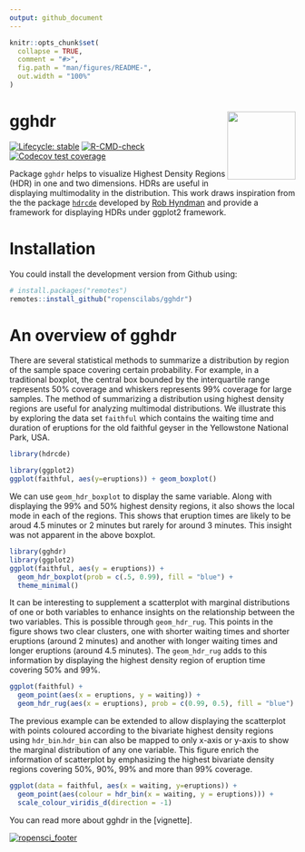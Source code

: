 ```yaml
---
output: github_document
---
```


<!-- README.md is generated from README.Rmd. Please edit that file -->

```r
knitr::opts_chunk$set(
  collapse = TRUE,
  comment = "#>",
  fig.path = "man/figures/README-",
  out.width = "100%"
)
```

# gghdr <img src="man/figures/logo.png" align="right" width="120" />

<!-- badges: start -->
[![Lifecycle: stable](https://img.shields.io/badge/lifecycle-stable-brightgreen.svg)](https://lifecycle.r-lib.org/articles/stages.html#stable)
[![R-CMD-check](https://github.com/Sayani07/gghdr/workflows/R-CMD-check/badge.svg)](https://github.com/Sayani07/gghdr/actions)
[![Codecov test coverage](https://codecov.io/gh/ropenscilabs/gghdr/branch/master/graph/badge.svg)](https://codecov.io/gh/ropenscilabs/gghdr?branch=master)
<!-- badges: end -->

 
Package `gghdr` helps to visualize Highest Density Regions (HDR) in one and two dimensions. HDRs
are useful in displaying multimodality in the distribution. This work draws inspiration from the the package [`hdrcde`](https://pkg.robjhyndman.com/hdrcde/) developed by [Rob Hyndman](https://robjhyndman.com/) and provide a framework for displaying HDRs under ggplot2 framework.

# Installation

<!-- You could install the stable version on CRAN: -->
<!-- ```{r install, eval = FALSE} -->
<!-- install.packages("gghdr") -->
<!-- ``` -->

You could install the development version from Github using:

```r
# install.packages("remotes")
remotes::install_github("ropenscilabs/gghdr")
```

# An overview of gghdr

There are several statistical methods to summarize a distribution by region of the sample space covering certain probability. For example, in a traditional boxplot, the central box bounded by the interquartile range represents 50% coverage and whiskers represents 99% coverage for large samples. The method of summarizing a distribution using highest density regions are useful for analyzing multimodal distributions. We illustrate this by exploring the data set `faithful` which contains the waiting time and duration of eruptions for the old faithful geyser in the Yellowstone National Park, USA.

```r
library(hdrcde)
```

```r
library(ggplot2)
ggplot(faithful, aes(y=eruptions)) + geom_boxplot()
```


 <!-- In both HDR and box plots, the interquartile range or 50% HDR will have a coverage probability of 50%. -->


<!-- # ```{r hdrcde-boxplot_more, echo=TRUE, eval = FALSE} -->
<!-- # hdr.boxplot(x, prob = c(99, 50), h = hdrbw(BoxCox(x, lambda), -->
<!-- #   mean(prob)), lambda = 1, boxlabels = "", col = gray((9:1)/10), -->
<!-- #   main = "", xlab = "", ylab = "", pch = 1, border = 1, -->
<!-- #   outline = TRUE, space = 0.25, ...) -->
<!-- # ``` -->

We can use `geom_hdr_boxplot` to display the same variable. Along with displaying the 99% and 50% highest density regions, it also shows the local mode in each of the regions. This shows that eruption times are likely to be aroud 4.5 minutes or 2 minutes but rarely for around 3 minutes. This insight was not apparent in the above boxplot. 


```r
library(gghdr)
library(ggplot2)
ggplot(faithful, aes(y = eruptions)) + 
  geom_hdr_boxplot(prob = c(.5, 0.99), fill = "blue") + 
  theme_minimal()
```

It can be interesting to supplement a scatterplot with marginal distributions of one or both variables to enhance insights on the relationship between the two variables. This is possible through `geom_hdr_rug`. This points in the figure shows two clear clusters, one with shorter waiting times and shorter eruptions (around 2 minutes) and another with longer waiting times and longer eruptions (around 4.5 minutes). The `geom_hdr_rug` adds to this information by displaying the highest density region of eruption time covering 50% and 99%.


<!-- eruptions with longer waiting times tend to be longer in duration (around 4.5 minutes) and with shorter waiting times are most likely to last shorter (around 2 minutes).  -->

```r
ggplot(faithful) +
  geom_point(aes(x = eruptions, y = waiting)) + 
  geom_hdr_rug(aes(x = eruptions), prob = c(0.99, 0.5), fill = "blue")
```

The previous example can be extended to allow displaying the scatterplot with points coloured according to the bivariate highest density regions using `hdr_bin`.`hdr_bin` can also be mapped to only x-axis or y-axis to show the marginal distribution of any one variable. This figure enrich the information of scatterplot by emphasizing the highest bivariate density regions covering 50%, 90%, 99% and more than 99% coverage.


```r
ggplot(data = faithful, aes(x = waiting, y=eruptions)) +
  geom_point(aes(colour = hdr_bin(x = waiting, y = eruptions))) +
  scale_colour_viridis_d(direction = -1) 
```

You can read more about gghdr in the [vignette].

[![ropensci_footer](https://ropensci.org/public_images/ropensci_footer.png)](https://ropensci.org)
